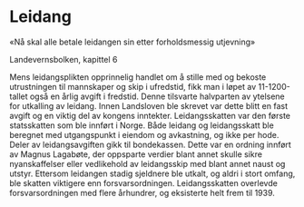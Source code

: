 
# Leidang

«Nå skal alle betale leidangen sin etter forholdsmessig utjevning» 

Landevernsbolken, kapittel 6

<Work id="ubb-diplom-0010" />

Mens leidangsplikten opprinnelig handlet om å stille med og bekoste utrustningen til mannskaper og skip i ufredstid, fikk man i løpet av 11-1200-tallet også en årlig avgift i fredstid. Denne tilsvarte halvparten av ytelsene for utkalling av leidang. Innen Landsloven ble skrevet var dette blitt en fast avgift og en viktig del av kongens inntekter. Leidangsskatten var den første statsskatten som ble innført i Norge. Både leidang og leidangsskatt ble beregnet med utgangspunkt i eiendom og avkastning, og ikke per hode. Deler av leidangsavgiften gikk til bondekassen. Dette var en ordning innført av Magnus Lagabøte, der oppsparte verdier blant annet skulle sikre nyanskaffelser eller vedlikehold av leidangsskip med blant annet naust og utstyr. Ettersom leidangen stadig sjeldnere ble utkalt, og aldri i stort omfang, ble skatten viktigere enn forsvarsordningen. Leidangsskatten overlevde forsvarsordningen med flere århundrer, og eksisterte helt frem til 1939.
